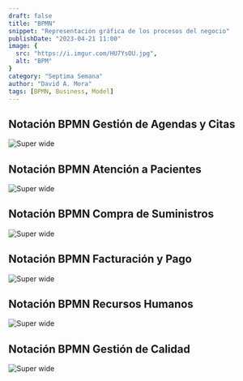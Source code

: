 ```yaml
---
draft: false
title: "BPMN"
snippet: "Representación gráfica de los procesos del negocio"
publishDate: "2023-04-21 11:00"
image: {
  src: "https://i.imgur.com/HU7YsOU.jpg",
  alt: "BPM"
}
category: "Septima Semana"
author: "David A. Mora"
tags: [BPMN, Business, Model]
---
```


## <a name="Headings"></a>Notación BPMN Gestión de Agendas y Citas

![Super wide](https://i.imgur.com/I58MSYe.jpg)

## Notación BPMN Atención a Pacientes

![Super wide](https://i.imgur.com/o4s82Uf.jpg)

## Notación BPMN Compra de Suministros

![Super wide](https://i.imgur.com/2F5lBqD.jpg)

## Notación BPMN Facturación y Pago

![Super wide](https://i.imgur.com/AqzU77P.jpg)

## Notación BPMN Recursos Humanos

![Super wide](https://i.imgur.com/qvWGroX.jpg)

## Notación BPMN Gestión de Calidad

![Super wide](https://i.imgur.com/fESH3bm.jpg)
